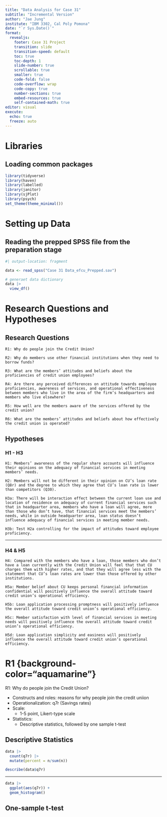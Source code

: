 ```yaml
---
title: "Data Analysis for Case 31"
subtitle: "Incremental Version"
author: "Jae Jung"
institute: "IBM 3302, Cal Poly Pomona"
date: "`r Sys.Date()`"
format: 
  revealjs:
    footer: Case 31 Project
    transition: slide
    transition-speed: default
    toc: true
    toc-depth: 1
    slide-number: true
    scrollable: true
    smaller: true
    code-fold: false
    code-overflow: wrap
    code-copy: true
    number-sections: true
    embed-resources: true
    self-contained-math: true
editor: visual
execute: 
  echo: true
  freeze: auto
---
```


# Libraries {background-color="aquamarine"}

## Loading common packages

```r
library(tidyverse)
library(haven) 
library(labelled) 
library(janitor) 
library(sjPlot)
library(psych)
set_theme(theme_minimal())
```

# Setting up Data {background-color="aquamarine"}

## Reading the prepped SPSS file from the preparation stage

```r
#| output-location: fragment

data <- read_spss("Case 31 Data_efcu_Prepped.sav")

# generaet data dictionary
data |> 
  view_df()
```

# Research Questions and Hypotheses {background-color="aquamarine"}

## Research Questions

```         
R1: Why do people join the Credit Union?

R2: Why do members use other financial institutions when they need to borrow funds? 

R3: What are the members’ attitudes and beliefs about the proficiencies of credit union employees?

R4: Are there any perceived differences on attitude towards employee proficiencies, awareness of services, and operational effectiveness between members who live in the area of the firm’s headquarters and members who live elsewhere?

R5: How well are the members aware of the services offered by the credit union?

R6: What are the members’ attitudes and beliefs about how effectively the credit union is operated?
```

## Hypotheses

### H1 - H3

```         
H1: Members’ awareness of the regular share accounts will influence their opinions on the adequacy of financial services in meeting members’ needs.

H2: Members will not be different in their opinion on CU’s loan rate (Q8r) and the degree to which they agree that CU’s loan rate is lower than competitors (Q30).

H3a: There will be interaction effect between the current loan use and location of residence on adequacy of current financial services such that in headquarter area, members who have a loan will agree, more than those who don’t have, that financial services meet the members’ needs, while in outside headquarter area, loan status doesn’t influence adequacy of financial services in meeting member needs.

H3b: Test H2a controlling for the impact of attitudes toward employee proficiency.
```

---

### H4 & H5

```         
H4: Compared with the members who have a loan, those members who don’t have a loan currently with the Credit Union will feel that that CU charges them with higher rates, and that they will agree less with the statement that CU’s loan rates are lower than those offered by other institutions.

H5a: Member belief about CU keeps personal financial information confidential will positively influence the overall attitude toward credit union’s operational efficiency.

H5b: Loan application processing promptness will positively influence the overall attitude toward credit union’s operational efficiency.

H5c: Member satisfaction with level of financial services in meeting needs will positively influence the overall attitude toward credit union’s operational efficiency.

H5d: Loan application simplicity and easiness will positively influence the overall attitude toward credit union’s operational efficiency.
```

# R1 {background-color="aquamarine"} {.smaller}

R1: Why do people join the Credit Union?

- Constructs and roles: reasons for why people join the credit uniion
- Operationalization:
  q7r (Savings rates)
- Scale:
  - 1-5 point, Likert-type scale
- Statistics:
  - Descriptive statistics, followed by one sample t-test
  
## Descriptive Statistics

```r
data |> 
  count(q7r) |> 
  mutate(percent = n/sum(n))

describe(data$q7r)
```

---

```r
data |> 
  ggplot(aes(q7r)) +
  geom_histogram()
```


## One-sample t-test


